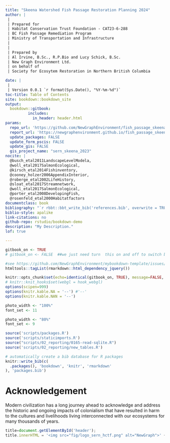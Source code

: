 ```yaml
--- 
title: "Skeena Watershed Fish Passage Restoration Planning 2024"
author: |
 |
 | Prepared for
 | Habitat Conservation Trust Foundation - CAT23-6-288
 | BC Fish Passage Remediation Program
 | Ministry of Transportation and Infrastructure
 |
 |
 | Prepared by
 | Al Irvine, B.Sc., R.P.Bio and Lucy Schick, B.Sc.
 | New Graph Environment Ltd.
 | on behalf of
 | Society for Ecosytem Restoration in Northern British Columbia

date: |
 |
 | Version 0.0.1 `r format(Sys.Date(), "%Y-%m-%d")`
toc-title: Table of Contents
site: bookdown::bookdown_site
output: 
  bookdown::gitbook:
          includes:
            in_header: header.html
params:
  repo_url: 'https://github.com/NewGraphEnvironment/fish_passage_skeena_2024_reporting/'
  report_url: 'https://newgraphenvironment.github.io/fish_passage_skeena_2024_reporting'
  update_packages: FALSE
  update_form_pscis: FALSE
  update_gis: FALSE
  gis_project_name: "sern_skeena_2023"
nocite: |
  @busch_etal2011LandscapeLevelModela, 
  @woll_etal2017SalmonEcological,
  @kirsch_etal2014Fishinventory,
  @cooney_holzer2006AppendixInterior,
  @roberge_etal2002LifeHistory,
  @sloat_etal2017Streamnetwork,
  @woll_etal2017SalmonEcological,
  @porter_etal2008DevelopingFish,
  @rosenfeld_etal2000Habitatfactors
documentclass: book
bibliography: "`r rbbt::bbt_write_bib('references.bib', overwrite = TRUE)`"
biblio-style: apalike
link-citations: no
github-repo: rstudio/bookdown-demo
description: "My Description."
lof: true

---
```


```r
gitbook_on <- TRUE
# gitbook_on <- FALSE  ##we just need turn  this on and off to switch between gitbook and pdf via paged.js

```


```r
#see https://github.com/NewGraphEnvironment/mybookdown-template/issues/16
htmltools::tagList(rmarkdown::html_dependency_jquery())
```


```r
knitr::opts_chunk$set(echo=identical(gitbook_on, TRUE), message=FALSE, warning=FALSE, dpi=60, out.width = "100%")
# knitr::knit_hooks$set(webgl = hook_webgl)
options(scipen=999)
options(knitr.kable.NA = '--') #'--'
options(knitr.kable.NAN = '--')
```

```r
photo_width <- "100%"
font_set <- 11

```

```r
photo_width <- "80%"
font_set <- 9
```


```r
source('scripts/packages.R')
source('scripts/staticimports.R')
source("scripts/02_reporting/0165-read-sqlite.R")
source('scripts/02_reporting/new_tables.R')

```


```r
# automatically create a bib database for R packages
knitr::write_bib(c(
  .packages(), 'bookdown', 'knitr', 'rmarkdown'
), 'packages.bib')
```

# Acknowledgement {.front-matter .unnumbered}


Modern civilization has a long journey ahead to acknowledge and address the historic and ongoing impacts of colonialism that have resulted in harm to the cultures and livelihoods living interconnected with our ecosystems for many thousands of years. 



```js
title=document.getElementById('header');
title.innerHTML = '<img src="fig/logo_sern_hctf.png" alt="NewGraph">' + title.innerHTML
```

